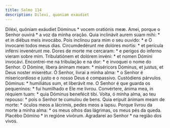 ```yaml
---
title: Salmo 114
description: Dilexi, quoniam exaudiet
---
```


<div class="side-by-side not-content">
  <span>Diléxi, quóniam exáudiet Dóminus * vocem oratiónis meæ.</span>
  <span>Amei, porque o Senhor ouvirá * a voz da minha oração.</span>
  <span>Quia inclinávit aurem suam mihi: * et in diébus meis invocábo.</span>
  <span>
    Pois inclinou para mim o seu ouvido: * e O invocarei todos meus dias.
  </span>
  <span>
    Circumdedérunt me dolóres mortis: * et perícula inférni invenérunt me.
  </span>
  <span>
    Dores de morte me cercaram: * e perigos do inferno vieram sobre mim.
  </span>
  <span>Tribulatiónem et dolórem invéni: * et nomen Dómini invocávi.</span>
  <span>
    Encontrei-me na tribulação e na dor: * e invoquei o nome do Senhor.
  </span>
  <span>
    O Dómine, líbera ánimam meam: * miséricors Dóminus, et justus, et Deus
    noster miserétur.
  </span>
  <span>
    Ó Senhor, livrai a minha alma: * o Senhor é misericordioso e justo e o nosso
    Deus é compassivo.
  </span>
  <span>Custódiens párvulos Dóminus: * humiliátus sum, et liberávit me.</span>
  <span>
    O Senhor é que guarda os pequeninos: * fui humilhado e Ele me livrou.
  </span>
  <span>
    Convértere, ánima mea, in réquiem tuam: * quia Dóminus benefécit tibi.
  </span>
  <span>
    Volta, ó minha alma, ao teu repouso: * pois o Senhor te cumulou de bens.
  </span>
  <span>
    Quia erípuit ánimam meam de morte: * óculos meos a lácrimis, pedes meos a
    lapsu.
  </span>
  <span>
    Porque livrou da morte a minha alma: * os meus olhos das lágrimas, os meus
    pés da queda.
  </span>
  <span>Placébo Dómino * in regióne vivórum.</span>
  <span>Agradarei ao Senhor * na região dos vivos.</span>
</div>
